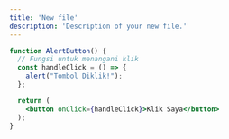 ```yaml
---
title: 'New file'
description: 'Description of your new file.'
---
```


```jsx
function AlertButton() {
  // Fungsi untuk menangani klik
  const handleClick = () => {
    alert("Tombol Diklik!");
  };

  return (
    <button onClick={handleClick}>Klik Saya</button>
  );
}

```